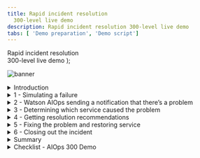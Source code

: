 ```yaml
---
title: Rapid incident resolution
  300-level live demo
description: Rapid incident resolution 300-level live demo
tabs: [ 'Demo preparation', 'Demo script']
---
```


  <span>
    Rapid incident resolution <br/> 300-level live demo
  </span> );

<span id="place1"></span>

![banner](./images/AIOps_Observability_300_Script.jpg)

<details>
<summary>Introduction</summary>
<br/>

**Narration**: In this demo, I’ll show you how Cloud Pak for Watson AIOps helps SREs and IT Ops quickly identify, diagnose, and resolve incidents across mission-critical workloads.
<br/>
You’ll see how:<br/><br/>
-	Watson AIOps intelligently correlates multiple disparate sources of information such as logs, metrics, and events;<br/>
-	All of this information is condensed and presented in actionable alerts instead of large quantities of unrelated alerts, and;<br/>
-	You can resolve a problem within seconds to minutes of being notified using Watson AIOps’ automation capabilities<br/><br/>
We will be using an application called Quote of the Day, which  will serve as a proxy for any type of app. This is a content delivery app that serves up random quotations. The application is built on a microservices architecture and the services are running on Kubernetes.
<br/><br/>

**[Go to top](#place1)**

</details>

<details>

<summary>1 - Simulating a failure</summary>

<br/>

| **1.1** | **Navigate to the Anomaly Generator and input sources** |
| :--- | :--- |
| **Actions** | Navigate to the **Anomaly Generator**<br/><br/>Choose “Rating service failure”<br/><br/>Click **start** |
| **Narration** | To see how this all works, I’m going to generate an anomaly in our application.  &nbsp; &nbsp; &nbsp; &nbsp; &nbsp; &nbsp; &nbsp; &nbsp; &nbsp; &nbsp; &nbsp; &nbsp; &nbsp; &nbsp; &nbsp; &nbsp; &nbsp; &nbsp; &nbsp; &nbsp; &nbsp; &nbsp; &nbsp; &nbsp; &nbsp; &nbsp; &nbsp; &nbsp; &nbsp; &nbsp; &nbsp; &nbsp; &nbsp; &nbsp; &nbsp; &nbsp; &nbsp; &nbsp; &nbsp; &nbsp; &nbsp; &nbsp; &nbsp; &nbsp; &nbsp; &nbsp; &nbsp; &nbsp; &nbsp; &nbsp; |
| **Screenshot** | <br/> ![Quote of the Day app](./images/quote-app.png) |
| **Action** | The anomaly generator will take a minute or so to start showing alerts in Slack<br/><br/> While it is running, navigate to the various input sources: Prometheus and ELK |
| **Narration** | Without Watson AIOps, we would get all sorts of alerts and notifications from multiple sources when a problem occurs.<br/><br/>Prometheus would start firing alerts, but we would have to look at them manually to find out if they are related.<br/><br/>Same with ELK – we might see new types of logs or errors coming in, but again it’s time consuming to determine the relationship. Hundreds of logs are streaming in every minute, making it very difficult for a human to keep up with them.<br/><br/>As we’ll see in a moment, with Watson AIOps, all of this information gets correlated and presented all in one place. This includes recommendations for how to resolve the incident. We can take action directly from the notification and resolve the incident quickly. &nbsp; &nbsp; &nbsp; &nbsp; &nbsp; &nbsp; &nbsp; &nbsp; &nbsp; &nbsp; &nbsp; &nbsp; &nbsp; &nbsp; &nbsp; &nbsp; &nbsp; &nbsp; &nbsp; &nbsp; &nbsp; &nbsp; &nbsp; &nbsp; &nbsp; &nbsp; &nbsp; &nbsp; &nbsp; &nbsp; &nbsp; &nbsp; &nbsp; &nbsp; &nbsp; &nbsp; &nbsp; &nbsp; &nbsp; &nbsp; &nbsp; &nbsp; &nbsp; &nbsp; &nbsp; &nbsp; &nbsp; &nbsp; &nbsp; &nbsp; |
| **Screenshots** | <br/> ![Prometheus](./images/prometheus.png) <br/>![Elastic](./images/elastic.png) |

<br/><br/>

**[Go to top](#place1)**

</details>

<details>

<summary>2 - Watson AIOps sending a notification that there’s a problem</summary>

<br/>

| **2.1** | **AIOps formats notification as story and adds affected services to it** |
| :--- | :--- |
| **Actions** | Story starts showing up in Slack |
| **Narration** | Notifications are now appearing in Slack. We’re using Slack in this demo, but Watson AIOps also integrates with Microsoft Teams.<br/><br/>Watson AIOps formats the notifications into a “story” using AI to correlate events, metrics, alerts, and logs. Each story brings together the various notifications for all the affected services by the same underlying issue. Imagine if each piece of data presented in the story was a separate notification – we’d quickly be inundated with alerts. <br/><br/>The story is like a home base for action when a problem arises. Instead of manually correlating things across multiple different tools, it’s all right here immediately when the notification is received. <br/><br/>In addition to providing a highly contextualized view of the incident, it enables us to jump in-context to other point tools to explore further details. This helps eliminate tool silos and helps us restore service faster.<br/><br/>This story is telling us there’s a problem with the Rating service, which is one of the microservices in our Quote of the Day application (**Note**: sometimes a different service, like Web, will be affected first. Just adapt narration if so).<br/><br/>In the background, the AI has done the work for us and presents us with a curated view of relevant information. It shows which services are affected: the relevant events and alerts that are indicative of the symptoms of this problem; anomalies that Watson AIOps has found in the log files; and similar incidents that have occurred in the past so we can see how they were successfully resolved. We’ll explore each of these components in more detail.<br/><br/>&nbsp; &nbsp; &nbsp; &nbsp; &nbsp; &nbsp; &nbsp; &nbsp; &nbsp; &nbsp; &nbsp; &nbsp; &nbsp; &nbsp; &nbsp; &nbsp; &nbsp; &nbsp; &nbsp; &nbsp; &nbsp; &nbsp; &nbsp; &nbsp; &nbsp; &nbsp; &nbsp; &nbsp; &nbsp; &nbsp; &nbsp; &nbsp; &nbsp; &nbsp; &nbsp; &nbsp; &nbsp; &nbsp; &nbsp; &nbsp; &nbsp; &nbsp; &nbsp; &nbsp; &nbsp; &nbsp; &nbsp; &nbsp; &nbsp; &nbsp; |
| **Screenshot** | <br/> ![Finding root cause](./images/incident-title.png) |
| **Actions** | Additional affected services are added to the story |
| **Narration** | When this story first appeared, the only affected service was the Rating service (or whichever service was first affected).<br/><br/>Watson AIOps updates the stories in real time as more information comes in and gets correlated to this story. <br/><br/>So now we can see that in addition to Rating, the Web service is also affected. This is now even more critical since the Web service is the customer-facing front-end of the application, and we need to ensure that users can still access the app.<br/><br/>We need to find the root cause and fix this problem as quickly as possible.<br/><br/>
| **Screenshot** | <br/> ![Component](./images/component.png) |

**[Go to top](#place1)**

</details>

<details>

<summary>3 - Determining which service caused the problem</summary>

<br/>

| **3.1** | **Review notification to learn about issue** |
| :--- | :--- |
| **Action** | Scroll to “relevant events” section of story |
| **Narration** | We need to find out where the issue began so we can fix the problem and prevent it spreading further throughout the application.<br/><br/> Instead of having to go to Prometheus or another tool to look at the alerts, we can see them right here from the notification. Watson AIOps has determined that these events are related to each other and provides an explanation for how it determined these relationships right here in the notification. We can see that there are two groups of events based on related resources and the timing of the events.<br/><br/>
| **Screenshot** | <br/> ![Relevant events](./images/relevant-events.png) |
| **Action** | Click the **relevant events** button at bottom of the notification<br/><br/>A pop-up will appear with the grouped events<br/>
| **Narration** | We can inspect the grouped events right here, without searching for them in another tool.<br/><br/>It looks like the memory and CPU on the Rating service increased significantly. This is causing a significant slow-down in response time on both the Rating and Web services.<br/><br/>Based on this information, it seems that the Rating service is the source of the issue. But let’s get a bit more detail – this time from the log files.<br/><br/>
| **Screenshots** | <br/> ![View relevant events](./images/view-relevant-events.png) <br/>![Relevant events alerts](./images/relevant-events-alerts.png) |
| **Action** | Scroll down past the alerts to show **log anomalies** |
| **Narration** | Instead of needing to go to Kibana and manually sort through the hundreds or thousands of log entries that come in every minute, Watson AIOps has found several anomalies in the log files and presented them here. It trains on the log files of the application when it’s operating normally, and continually monitors for deviations from that baseline.<br/><br/>We can see that the anomalies are occurring on the Rating service, which fits with what we saw in the alerts. |
| **Screenshot** | <br/> ![Rating service](./images/rating-service.png) |
| **Action** | Click on “show more” |
| **Narration** | Watson AIOps gives us additional context on the anomaly. In this case, the “unknown_error” anomaly is telling us that Watson AIOps has never seen this type of log before (hence the “unknown”) and that the log message indicates there is some type of error. Watson AIOps is not only looking at the statistical frequency of the type of log, but it is also analyzing the words in the log message to give additional context (in this case that there’s likely an error).<br/><br/>Watson AIOps also explains why the anomaly was flagged. It expected to see 0 of this type of log, but it actually saw 4.<br/><br/> Now we know that there is a new type of log coming from the Rating service, and it’s indicating an error. <br/><br/>This further reinforces what we saw with the alerts -  it looks like the Rating service is likely the root of this problem.<br/><br/>
| **Screenshots** | <br/> ![anomaly](./images/anomaly.png) <br/>![anomaly 2](./images/log-anomaly-1.png) |
| **Action** | For the “unknown_error” anomaly, click “preview logs” |
| **Narration** | We can even preview the log messages that caused Watson AIOps to find the anomaly. |
| **Screenshots** | <br/> ![Preview logs](./images/preview-logs.png) <br/> ![Log preview](./images/log-preview.png) |

**[Go to top](#place1)**

</details>

<details>

<summary>4 - Getting resolution recommendations</summary>

<br/>

| **4.1** | **Watson AIOps searches simialr incidents for recommendations** |
| :--- | :--- |
| **Actions** | Close the log anomaly pop-up<br/><br/>Click on “similar incidents” button<br/><br/>Type “rating” into the search box |
| **Narration** | Now that we understand a bit more about what’s going on, we need to focus on our main goal: resolving the incident as quickly as possible.<br/><br/>Watson AIOps also brings in similar incidents and information regarding how they were resolved. This enhances operational efficiency by leveraging institutional knowledge that may be time consuming to find otherwise.<br/><br/>Since the alerts seem to point to the Rating service as having the memory and CPU increases, we’ll search for incidents that happened with that service. <br/><br/>Watson AIOps found two similar incidents. The first one seems like what we’re experiencing: Rating service is overheating and slowing. Using Natural Language Processing, Watson AIOps even went through the comments on the incident and highlighted key relevant information for us – in this case that the incident was resolved by running a runbook.<br/><br/>If we can use the same runbook to resolve the current incident it will make our job that much easier and restore service even faster! |
| **Screenshots** | <br/> ![Search similar incidents](./images/search-similar-incidents.png) <br/>![Search similar incidents - Rating](./images/search-similar-incidents-rating.png) <br/>![Search results](./images/search-results.png) |
| **Actions** | Click on the link for the first similar incident “Rating service overheating and slowing”<br/><br/>It will open a window in GitLab<br/><br/>If needed, sort comments “newest to oldest” |
| **Narration** | The description for this incident sounds a lot like what we are observing right now. The Rating service is stressed, with increases in CPU, memory, and latency. It’s also affecting the Web service.<br/><br/>The comment says there is a runbook that resolved this issue. This is very useful information that may have taken a long time to find out just by searching or asking colleagues. Watson AIOps helped us find this info very quickly. |
| **Screenshots** | <br/> ![Newest first](./images/newest-first.png)  |

**[Go to top](#place1)**

</details>

<details>

<summary>5 - Fixing the problem and restoring service</summary>

<br/>

| **5.1** | **View Event Manager to determine root cause and fix problem** |
| :--- | :--- |
| **Actions** | Navigate to **Event Manager (NOI)**<br/><br/>Click on **Events** in the sidebar menu<br/><br/>The top event should show a red circle (**critical**)<br/><br/>Click the down arrow to expand it |
| **Narration** | This is the Event Manager component of Watson AIOps. Here’s the event group that we’re working on. There are four events grouped together – these are the same ones we previewed earlier from the Slack notification. There’s additional detail here, including the likelihood of each event being the root cause of the overall issue and if there is a runbook associated with the event.<br/><br/>There are three events that occurred on the Rating service. They’re all rated as 99% likely to be the root cause – meaning that the Rating service is the source of the problem.<br/><br/>It also shows us that there’s a runbook associated with these events, which is what was mentioned in the GitLab incident comment. |
| **Screenshots** | <br/> ![Events1](./images/events1.png) <br/> ![Events2](./images/events2.png) |
| **Actions** | Click the dot in the runbook column<br/><br/>Run the runbook
| **Narration** | Now we’ll use the runbook that resets the Rating service. It should fix the problem. |
| **Screenshots** | <br/> ![Events3](./images/events3.png) <br/>![runbook1](./images/runbook1.png) <br/> ![Runbook2](./images/runbook2.png) |
| **Actions** | Navigate to **Instana**<br/><br/>Click on the **Summary** tab<br/><br/>Set time period to “last 15 minutes” and click the “Live” button (you will be showing the latency before, during, and after the incident) |
| **Narration** | To check that the runbook is fixing the problem, we can look at the health metrics in Instana. We’ll set the time period so we can see data from when the incident began until now.<br/><br/>We can see the latency of the application started increasing when the problem began. Now that we’ve run the runbook, it is going back down again. This confirms that the runbook was successful.
| **Narration** | Now we’ll this runbook that resets the Rating service. It should fix the problem. |
| **Screenshot** | <br/> ![runbook success](./images/runbook-success.png) |

**[Go to top](#place1)**

</details>

<details>

<summary>6 - Closing out the incident</summary>

<br/>

| **6.1** | **Track success, review potential automation options, and close incident** |
| :--- | :--- |
| **Actions** | Go back to NOI Runbook screen<br/><br/>If you navigated away from it, get back with these steps:<br/><br/>Automations -> Runbooks -> click three dots at far right for the “Reset Rating Service” runbook -> Choose “view history” -> Click resume on most recent<br/><br/>Scroll down to bottom where there are stars/rating |
| **Narration** | We can rate the runbook to preserve the information that it was successful – this will be helpful for the next person who comes along looking at this runbook, as well as feedback to the author of the runbook. <br/><br/>This enables a collaborative approach to organically improve incident resolution over time. As the system matures it can evolve into an increasingly automated self-healing system. |
| **Screenshot** | <br/> ![runbook worked](./images/runbook-worked.png) |
| **Actions** | Click the **Information** tab on right<br/><br/>Scroll down to see the star rating and success rate (should be 5 stars and 100%) |
| **Narration** | Since this runbook worked and resolved our problem, and we know a similar problem has happened before, perhaps it’s a good candidate for automation. <br/><br/>We can see that it has a 5-star rating and 100% success rate. Before we automate it, let’s check that this isn’t only due to having a small sample size. |
| **Screenshots** | <br/> ![Fix ratings](./images/runbook-fix-ratings1.png) <br/> ![Fix ratings 2](./images/runbook-fix-ratings2.png) |
| **Actions** | Go to Automation on left-hand sidebar menu<br/><br/>Choose Runbooks<br/><br/>Click three dots on far right for the “Fix Rating Service Failure” runbook<br/><br/>Choose “View History” |
| **Narration** | In the history for this runbook, we can see it’s been run 52 times and had zero failures. That’s a very good track record and we should consider automating this process! We’ll recommend automation at the next team standup. |
| **Screenshots** | <br/> ![Runbook automations](./images/runbook-automations.png) <br/> ![Runbook view history](./images/runbook-view-history.png) <br/> ![Runbook executions](./images/runbook-executions.png) |
| **Actions** | Navigate to **Slack**<br/><br/>Add the resolution rec that was followed to the story by clicking the “add to story” button |
| **Narration** | Now we are ready to close out the incident. <br/><br/>We found the runbook because it was mentioned in the similar incident, so we want to preserve that information. To do so, we can click “add to story” and Watson AIOps adds a comment with the information about the similar incident.<br/><br/> This keeps all the information in one place so it’s easy to find later or if another similar incident occurs in the future. |
| **Screenshot** | <br/> ![Search results Story 695](./images/search-results-story-695.png) |
| **Actions** | At bottom of the story notification, click “acknowledge”<br/><br/>Choose “keep in channel” and “close”<br/><br/> Optionally add a comment such as “executed runbook to fix issue,” then click “acknowledge” |
| **Narration** | Then we will acknowledge the incident and mark it as closed. Watson AIOps archives all the information from the incident in the comments of the original message. So we can go back to it whenever needed to see exactly what happened and how it was fixed. |
| **Screenshot** | <br/> ![acknowledge](./images/acknowledge.png) <br/> ![closed](./images/closed.png) |

**[Go to top](#place1)**

</details>

<details>

<summary>Summary</summary>

<br/>
Using Watson AIOps we were able to quickly resolve the incident without manually correlating information or needing to jump among many different tools. This streamlined process even led us to find a possibility for further automation and time saving in the future.
<br/><br/>

**[Go to top](#place1)**

</details>

<details>

<summary>Checklist - AIOps 300 Demo</summary>

<br/>

▢ Have you registered with the CoC? You have have the CMC credentials. <br/>
▢ Have you reserved the Demo system - SABINE? <br/>
▢ Were you able to log into all the various systems? <br/>
▢ Run the Reset Demo Runbook **➔ Successful** <br/>
▢ Validate RESET. AI Manager should show **➔ No Stories** <br/>
▢ AI Manager: all nodes in Topology View show **➔ All Green** <br/>
▢ NO Alerts are firing. Prometheus should be **➔ All Green** <br/>
▢ Incoming Integrations - Ensure ELK and Kafka Integrations **➔ Set to ON** <br/>
▢ Outbound Integrations - Ensure Slack Test Connection **➔ Test Succeeded** <br/>
▢ Ensure QotD Golden Signals in Instana show normal behaviour <br/>

<br/>

(You can download and print a PDF of this checklist [here](./checklist-aiops-300.pdf))

<br/>

</details>
